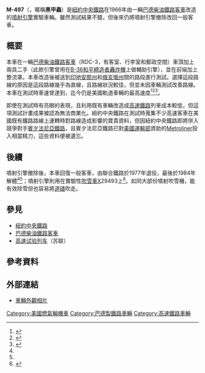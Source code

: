 {{noteTA
|G1=USState
}}

{{Infobox train
| background       = 
| name             = M-497 Black Beetle<br/>M-497「黑甲蟲」
| image            = <!-- 檔案不存在 File:M-497 Black Beetle.jpg ，可從英文維基百科取得 -->
| imagesize        = 
| imagealt         = 
| caption          = 
| service          = [[紐約中央鐵路|紐約中央鐵路]]<br/>（New York Central Railroad）
| manufacturer     = [[巴德公司|巴德公司]]（Budd Company）
| factory          = 
| family           = 
| replaced         = 
| yearconstruction = 1966年
| yearservice      = 
| refurbishment    = 
| yearscrapped     = 1984年
| numberconstruction= 
| numberbuilt      = 1
| numberservice    = 
| numberpreserved  = <!--0-->
| numberscrapped   = <!--1-->
| formation        = 
| fleetnumbers     = 
| capacity         = 
| operator         = [[紐約中央鐵路|紐約中央鐵路]]<br/>（New York Central Railroad）
| depots           = 
| lines            = 
| carbody          = [[不鏽鋼|不鏽鋼]]
| carlength        = 
| width            = 
| height           = 
| floorheight      = 
| platformheight   = 
| entrylevelorstep = 
| doors            = 
| art-sections     = 
| maxspeed         = 183.681MPH 
| weight           = {{convert|51.3|t|abbr=on}}
| aux              = 
| powersupply      = 
| engine           = [[通用电气航空|通用电气航空]]{{link-en|通用電氣J47|General Electric J47|J47-19噴射引擎}}
| enginetype       = [[噴射引擎|噴射引擎]]
| cylindercount    = 
| cylindersize     = 
| transmission     =
| poweroutput      =  
| hvac             = 
| bogies           = 
| brakes           = 
| coupling         = 
| gauge            = {{Track gauge|1435mm|allk=on}}
| uicclass         = 
}}

'''M-497'''（{{lang-en|M-497 Black Beetle}}，暱稱'''黑甲蟲'''）是[[紐約中央鐵路|紐約中央鐵路]]在1966年由一輛[[巴德柴油鐵路客車|巴德柴油鐵路客車]]改造的[[噴射引擎|噴射引擎]]實驗車輛。雖然測試結果不錯，但後來仍將噴射引擎撤除改回一般客車。

== 概要 ==
本車在一輛[[巴德柴油鐵路客車|巴德柴油鐵路客車]]（RDC-3，有客室、行李室和郵政空間）車頂加上兩具二手{{link-en|通用電氣J47|General Electric J47|通用電氣J47-19噴射引擎}}（此款引擎曾用在[[B-36和平締造者轟炸機|B-36和平締造者轟炸機]]上做輔助引擎），並在前端加上整流罩。本車改造後被送到[[印地安那州|印地安那州]]{{link-en|巴特勒 (印地安那州)|Butler, Indiana|巴特勒}}和[[俄亥俄州|俄亥俄州]]{{link-en|斯特賴克 (俄亥俄州)|Stryker, Ohio|斯特賴克}}間的路段進行測試。選擇這段路線的原因是這段路線幾乎為直線，且路線狀況較佳，但並未因車輛測試改善路線。本車在測試時車速曾達到{{convert|183.68|mph|km/h|abbr=on}}，迄今仍是美國軌道車輛的最高速度<ref name="DRB">{{cite web | title = It's a Jet! It's a Train! It's M-497 | url = http://www.darkroastedblend.com/2007/01/jet-powered-other-futuristic-trains.html | work = Dark Roasted Blend: Weird and Wonderful Things | date = 2007-01-12 | accessdate = 2015-01-04 | language = en | archive-date = 2012-03-11 | archive-url = https://www.webcitation.org/665mr2m8v?url=http://www.darkroastedblend.com/2007/01/jet-powered-other-futuristic-trains.html | dead-url = no }}</ref><ref name = "JAL">{{cite web | title = Retro: New York Central's M-497 Jet Powered Train | first1 = Ben | last1 = Wojdyla | url = http://jalopnik.com/359202/new-york-centrals-m+497-jet-powered-train | work = Jalopnik.com | date = 2008-02-21 | accessdate = 2015-01-04 | language = en | archive-date = 2012-03-11 | archive-url = https://www.webcitation.org/665mtGT6O?url=http://jalopnik.com/359202/new-york-centrals-m+497-jet-powered-train | dead-url = no }}</ref><ref>{{cite journal | title = Some Earlier High Speed Rail Accomplishments | first1= Tim | last1 = Truscott | year = 2010 | journal = The ESPA Express | publisher = The Empire State Passengers Association | volume = 34 | issue = 4 | pages = 8}}</ref>。

即使在測試時有亮眼的表現，且利用既有車輛改造成[[高速鐵路|高速鐵路]]列車成本較低，但這項測試計畫成果被認為無法商業化。紐約中央鐵路在測試時蒐集不少高速客車在美國既有鐵路路線上運轉時對路線造成影響的寶貴資料，但因紐約中央鐵路即將併入競爭對手[[賓夕法尼亞鐵路|賓夕法尼亞鐵路]]，且賓夕法尼亞鐵路已對[[美國運輸部|美國運輸部]]資助的[[Metroliner_(美鐵列車)|Metroliner]]投入相當精力，這些資料便被遺忘。

== 後續 ==
噴射引擎撤除後，本車回復一般客車，由聯合鐵路於1977年退役，最後於1984年解體<ref name="DRB"/><ref name="JAL"/>；噴射引擎則用在實驗性[[冬季服務車輛#吹雪車|吹雪車]]X29493上<ref>{{Cite web |title=The flight of the M-497 |url=http://www.midwesthsr.org/sites/default/files/pdf/M-497.pdf |archiveurl=https://web.archive.org/web/20130228091737/http://www.midwesthsr.org/sites/default/files/pdf/M-497.pdf |archivedate=2013-02-28 |pages=15, 17 |format=pdf |deadurl=yes |accessdate=2015-01-03 }}</ref>。如同大部份噴射吹雪機，能有效除雪但也容易將[[道碴|道碴]]吹走。

==參見==
* [[紐約中央鐵路|紐約中央鐵路]]
* [[巴德柴油鐵路客車|巴德柴油鐵路客車]]
* [[高速试验列车|高速试验列车]]（苏联）

== 參考資料 ==
{{Reflist}}

== 外部連結 ==
* [http://thecontaminated.com/wp-content/uploads/2008/m497-jet-train/jet-train.jpg 車輛外觀相片] {{Wayback|url=http://thecontaminated.com/wp-content/uploads/2008/m497-jet-train/jet-train.jpg |date=20190212185012 }}

[[Category:美國燃氣輪機車|Category:美國燃氣輪機車]]
[[Category:巴德製鐵路車輛|Category:巴德製鐵路車輛]]
[[Category:高速鐵路車輛|Category:高速鐵路車輛]]
